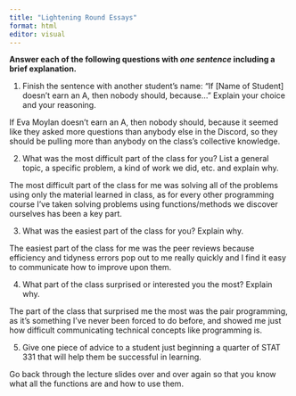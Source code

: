```yaml
---
title: "Lightening Round Essays"
format: html
editor: visual
---
```


**Answer each of the following questions with *one sentence* including a brief explanation.**

1.  Finish the sentence with another student’s name: "If \[Name of Student\] doesn’t earn an A, then nobody should, because..." Explain your choice and your reasoning.

If Eva Moylan doesn't earn an A, then nobody should, because it seemed like they asked more questions than anybody else in the Discord, so they should be pulling more than anybody on the class's collective knowledge.

2.  What was the most difficult part of the class for you? List a general topic, a specific problem, a kind of work we did, etc. and explain why.

The most difficult part of the class for me was solving all of the problems using only the material learned in class, as for every other programming course I've taken solving problems using functions/methods we discover ourselves has been a key part.

3.  What was the easiest part of the class for you? Explain why.

The easiest part of the class for me was the peer reviews because efficiency and tidyness errors pop out to me really quickly and I find it easy to communicate how to improve upon them.

4.  What part of the class surprised or interested you the most? Explain why.

The part of the class that surprised me the most was the pair programming, as it's something I've never been forced to do before, and showed me just how difficult communicating technical concepts like programming is.

5.  Give one piece of advice to a student just beginning a quarter of STAT 331 that will help them be successful in learning.

Go back through the lecture slides over and over again so that you know what all the functions are and how to use them.
